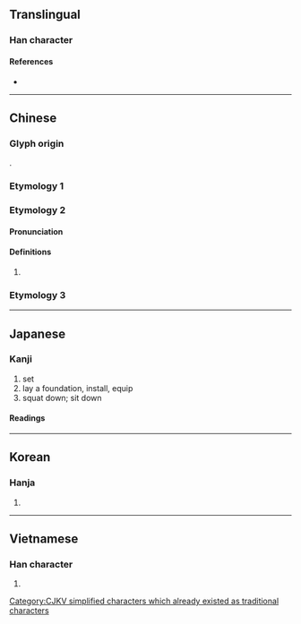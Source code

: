 {{also|據}}
{{character info}}
==Translingual==
{{stroke order|strokes=11}}
{{Han simplified forms|據|拠|据}}

===Han character===
{{Han char|rn=64|rad=手|as=08|sn=11|four=57064|canj=QSJR|ids=⿰扌居}}

====References====
* {{Han ref|kx=0435.120|dkj=12204|dj=0784.290|hdz=31909.010|uh=636E|ud=25454|bh=D575|bd=54645}}

[[Category:CJKV simplified characters which already existed as traditional characters]]

----

==Chinese==

===Glyph origin===
{{Han etym}}
{{Han compound|手|居|c1=s|c2=p|t1=hand|ls=psc}}.

===Etymology 1===
{{zh-see|據|sv}}

===Etymology 2===
{{zh-forms}}

====Pronunciation====
{{zh-pron
|m=jū
|c=geoi1
|h=pfs=
|md=
|mn=
|mn-t=ge5
|w=
|mc=y
|oc=n,1
|cat=
}}

====Definitions====
{{zh-hanzi}}

# {{zh-only used in|拮据|[[short]] of [[money]]; [[diligent]]}}

===Etymology 3===
{{zh-see|倨|v|[[haughty]]; [[arrogant]]}}

----

==Japanese==

===Kanji===
{{ja-kanji|grade=c|rs=手08}}

#set
#lay a foundation, install, equip
#squat down; sit down

====Readings====
{{ja-readings
|on=きょ
|kun=す-わる, す-える
}}

----

==Korean==

===Hanja===
{{ko-hanja|hangeul=거|eumhun=|rv=geo|mr=kŏ|y=ke}}

# {{rfdef|ko|sort=手08}}

----

==Vietnamese==

===Han character===
{{vi-readings|reading=cứ, cư, cớ|rs=手08}}

# {{rfdef|vi}}